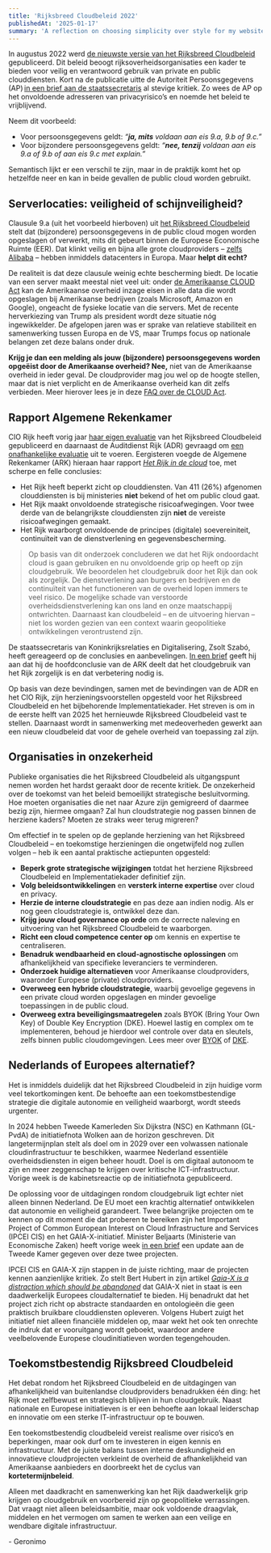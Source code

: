 ```yaml
---
title: 'Rijksbreed Cloudbeleid 2022'
publishedAt: '2025-01-17'
summary: 'A reflection on choosing simplicity over style for my website.'
---
```


In augustus 2022 werd [de nieuwste versie van het Rijksbreed Cloudbeleid](https://open.overheid.nl/documenten/ronl-a79331dc7c088f2cb6259f591c3b4f2fbcc9b5f1/pdf) 
gepubliceerd. Dit beleid beoogt rijksoverheidsorganisaties een kader te bieden voor veilig en 
verantwoord gebruik van private en public clouddiensten. Kort na de publicatie uitte de 
Autoriteit Persoonsgegevens (AP) [in een brief aan de staatssecretaris](https://autoriteitpersoonsgegevens.nl/nl/nieuws/ap-kabinet-moet-privacyrisico’s-cloudbeleid-aanpakken) al stevige kritiek. 
Zo wees de AP op het onvoldoende adresseren van privacyrisico’s en noemde het beleid te vrijblijvend. 

Neem dit voorbeeld:

- Voor persoonsgegevens geldt: _“**ja, mits** voldaan aan eis 9.a, 9.b of 9.c.”_
- Voor bijzondere persoonsgegevens geldt: _“**nee, tenzij** voldaan aan eis 9.a of 9.b of aan eis 9.c met explain.”_

Semantisch lijkt er een verschil te zijn, maar in de praktijk komt het op hetzelfde neer en kan in beide gevallen de public cloud worden gebruikt. 

## Serverlocaties: veiligheid of schijnveiligheid? 

Clausule 9.a (uit het voorbeeld hierboven) uit [het Rijksbreed Cloudbeleid](https://open.overheid.nl/documenten/ronl-a79331dc7c088f2cb6259f591c3b4f2fbcc9b5f1/pdf) stelt dat (bijzondere) persoonsgegevens in de public cloud mogen worden opgeslagen of verwerkt, mits dit gebeurt binnen de Europese Economische Ruimte (EER). Dat klinkt veilig en bijna alle grote cloudproviders – [zelfs Alibaba](https://www.alibabacloud.com/en/global-locations) – hebben inmiddels datacenters in Europa. Maar **helpt dit echt?**

De realiteit is dat deze clausule weinig echte bescherming biedt. De locatie van een server maakt meestal niet veel uit: onder [de Amerikaanse CLOUD Act](https://www.ncsc.nl/binaries/ncsc/documenten/publicaties/2022/augustus/16/cloud-act-memo/Cloud+Act+Memo+Final.pdf) kan de Amerikaanse overheid inzage eisen in alle data die wordt opgeslagen bij Amerikaanse bedrijven (zoals Microsoft, Amazon en Google), ongeacht de fysieke locatie van die servers. Met de recente herverkiezing van Trump als president wordt deze situatie nóg ingewikkelder. 
De afgelopen jaren was er sprake van relatieve stabiliteit en samenwerking tussen Europa en de VS, maar Trumps focus op nationale belangen zet deze balans onder druk. 

**Krijg je dan een melding als jouw (bijzondere) persoonsgegevens worden opgeëist door de Amerikaanse overheid? Nee,** niet van de Amerikaanse overheid in ieder geval. De cloudprovider mag jou wel op de hoogte stellen, maar dat is niet verplicht en de Amerikaanse overheid kan dit zelfs verbieden. Meer hierover lees je in deze [FAQ over de CLOUD Act](https://www.crossborderdataforum.org/cloudactfaqs/#faq26).

## Rapport Algemene Rekenkamer 

CIO Rijk heeft vorig jaar [haar eigen evaluatie](https://open.overheid.nl/documenten/4a4f7ec7-a241-46bc-94a5-cb4c1587a974/file) van het Rijksbreed Cloudbeleid gepubliceerd en daarnaast de Auditdienst Rijk (ADR) gevraagd om [een onafhankelijke evaluatie](https://open.overheid.nl/documenten/c3bd329d-f13a-4458-bb1e-57bf5dfb6cea/file) uit te voeren. Eergisteren voegde de Algemene Rekenkamer (ARK) hieraan haar rapport [*Het Rijk in de cloud*](https://www.rekenkamer.nl/publicaties/rapporten/2025/01/15/het-rijk-in-de-cloud) toe, met scherpe en felle conclusies:

- Het Rijk heeft beperkt zicht op clouddiensten. Van 411 (26%) afgenomen clouddiensten is bij ministeries **niet** bekend of het om public cloud gaat.
- Het Rijk maakt onvoldoende strategische risicoafwegingen. Voor twee derde van de belangrijkste clouddiensten zijn **niet** de vereiste risicoafwegingen gemaakt.
- Het Rijk waarborgt onvoldoende de principes (digitale) soevereiniteit, continuïteit van de dienstverlening en gegevensbescherming. 


> Op basis van dit onderzoek concluderen we dat het Rijk ondoordacht cloud is gaan gebruiken en nu onvoldoende grip op heeft op zijn cloudgebruik. We beoordelen het cloudgebruik door het Rijk dan ook als zorgelijk. De dienstverlening aan burgers en bedrijven en de continuïteit van het functioneren van de overheid lopen immers te veel risico. De mogelijke schade van verstoorde overheidsdienstverlening kan ons land en onze maatschappij ontwrichten. Daarnaast kan cloudbeleid – en de uitvoering hiervan – niet los worden gezien van een context waarin geopolitieke ontwikkelingen verontrustend zijn.

De staatssecretaris van Koninkrijksrelaties en Digitalisering, Zsolt Szabó, heeft gereageerd op de conclusies en aanbevelingen. [In een brief](https://www.rekenkamer.nl/publicaties/brieven/2025/01/15/reactie-staatssecretaris-van-koninkrijksrelaties-en-digitalisering-op-het-rapport-het-rijk-in-de-cloud) geeft hij aan dat hij de hoofdconclusie van de ARK deelt dat het cloudgebruik van het Rijk zorgelijk is en dat verbetering nodig is. 

Op basis van deze bevindingen, samen met de bevindingen van de ADR en het CIO Rijk, zijn herzieningsvoorstellen opgesteld voor het Rijksbreed Cloudbeleid en het bijbehorende Implementatiekader. Het streven is om in de eerste helft van 2025 het hernieuwde Rijksbreed Cloudbeleid vast te stellen. Daarnaast wordt in samenwerking met medeoverheden gewerkt aan een nieuw cloudbeleid dat voor de gehele overheid van toepassing zal zijn. 

## Organisaties in onzekerheid

Publieke organisaties die het Rijksbreed Cloudbeleid als uitgangspunt nemen worden het hardst geraakt door de recente kritiek. De onzekerheid over de toekomst van het beleid bemoeilijkt strategische besluitvorming. Hoe moeten organisaties die net naar Azure zijn gemigreerd of daarmee bezig zijn, hiermee omgaan? Zal hun cloudstrategie nog passen binnen de herziene kaders? Moeten ze straks weer terug migreren? 

Om effectief in te spelen op de geplande herziening van het Rijksbreed Cloudbeleid – en toekomstige herzieningen die ongetwijfeld nog zullen volgen – heb ik een aantal praktische actiepunten opgesteld: 

- **Beperk grote strategische wijzigingen** totdat het herziene Rijksbreed Cloudbeleid en Implementatiekader definitief zijn. 
- **Volg beleidsontwikkelingen** en **versterk interne expertise** over cloud en privacy. 
- **Herzie de interne cloudstrategie** en pas deze aan indien nodig. Als er nog geen cloudstrategie is, ontwikkel deze dan.
- **Krijg jouw cloud governance op orde** om de correcte naleving en uitvoering van het Rijksbreed Cloudbeleid te waarborgen. 
- **Richt een cloud competence center op** om kennis en expertise te centraliseren.
- **Benadruk wendbaarheid en cloud-agnostische oplossingen** om afhankelijkheid van specifieke leveranciers te verminderen. 
- **Onderzoek huidige alternatieven** voor Amerikaanse cloudproviders, waaronder Europese (private) cloudproviders. 
- **Overweeg een hybride cloudstrategie**, waarbij gevoelige gegevens in een private cloud worden opgeslagen en minder gevoelige toepassingen in de public cloud. 
- **Overweeg extra beveiligingsmaatregelen** zoals BYOK (Bring Your Own Key) of Double Key Encryption (DKE). Hoewel lastig en complex om te implementeren, behoud je hierdoor wel controle over data en sleutels, zelfs binnen public cloudomgevingen. Lees meer over [BYOK](https://learn.microsoft.com/en-us/azure/information-protection/byok-price-restrictions) of [DKE](https://learn.microsoft.com/en-us/purview/double-key-encryption).

## Nederlands of Europees alternatief?

Het is inmiddels duidelijk dat het Rijksbreed Cloudbeleid in zijn huidige vorm veel tekortkomingen kent. De behoefte aan een toekomstbestendige strategie die digitale autonomie en veiligheid waarborgt, wordt steeds urgenter.

In 2024 hebben Tweede Kamerleden Six Dijkstra (NSC) en Kathmann (GL-PvdA) de
initiatiefnota Wolken aan de horizon geschreven. Dit langetermijnplan stelt als doel om in
2029 over een volwassen nationale cloudinfrastructuur te beschikken, waarmee
Nederland essentiële overheidsdiensten in eigen beheer houdt. Doel is om digitaal
autonoom te zijn en meer zeggenschap te krijgen over kritische ICT-infrastructuur. Vorige
week is de kabinetsreactie op de initiatiefnota gepubliceerd.

De oplossing voor de uitdagingen rondom cloudgebruik ligt echter niet alleen binnen Nederland. 
De EU moet een krachtig alternatief ontwikkelen dat autonomie en veiligheid garandeert. 
Twee belangrijke projecten om te kennen op dit moment die dat proberen te bereiken zijn 
het Important Project of Common European Interest on Cloud Infrastructure and Services (IPCEI CIS) 
en het GAIA-X-initiatief. Minister Beljaarts (Ministerie van Economische Zaken) heeft vorige week 
[in een brief](https://www.rijksoverheid.nl/documenten/kamerstukken/2025/01/17/voortgangsupdate-ipcei-cis-en-gaia-x) 
een update aan de Tweede Kamer gegeven over deze twee projecten.

IPCEI CIS en GAIA-X zijn stappen in de juiste richting, maar de projecten kennen aanzienlijke kritiek. 
Zo stelt Bert Hubert in zijn artikel [*Gaia-X is a distraction which should be abandoned*](https://berthub.eu/articles/posts/gaia-x-is-an-expensive-distraction/) dat 
GAIA-X niet in staat is een daadwerkelijk Europees cloudalternatief te bieden. 
Hij benadrukt dat het project zich richt op abstracte standaarden en ontologieën die 
geen praktisch bruikbare clouddiensten opleveren. Volgens Hubert zuigt het initiatief 
niet alleen financiële middelen op, maar wekt het ook ten onrechte de indruk dat er vooruitgang 
wordt geboekt, waardoor andere veelbelovende Europese cloudinitiatieven worden tegengehouden.

## Toekomstbestendig Rijksbreed Cloudbeleid

Het debat rondom het Rijksbreed Cloudbeleid en de uitdagingen van afhankelijkheid van buitenlandse 
cloudproviders benadrukken één ding: het Rijk moet zelfbewust en strategisch 
blijven in hun cloudgebruik. Naast nationale en Europese initiatieven is er een behoefte aan 
lokaal leiderschap en innovatie om een sterke IT-infrastructuur op te bouwen.

Een toekomstbestendig cloudbeleid vereist realisme over risico’s en beperkingen, 
maar ook durf om te investeren in eigen kennis en infrastructuur. 
Met de juiste balans tussen interne deskundigheid en innovatieve cloudprojecten 
verkleint de overheid de afhankelijkheid van Amerikaanse aanbieders en doorbreekt het de 
cyclus van **kortetermijnbeleid**.

Alleen met daadkracht en samenwerking kan het Rijk daadwerkelijk grip krijgen op 
cloudgebruik en voorbereid zijn op geopolitieke verrassingen. Dat vraagt niet alleen 
beleidsambitie, maar ook voldoende draagvlak, middelen en het vermogen om samen te 
werken aan een veilige en wendbare digitale infrastructuur.

\- Geronimo